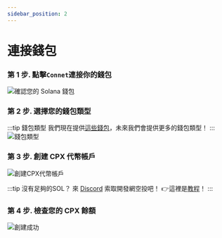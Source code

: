 ```yaml
---
sidebar_position: 2
---
```


# 連接錢包

### 第 1 步. 點擊`Connet`連接你的錢包
![確認您的 Solana 錢包](/img/tutorial/connect-wallet.png)

### 第 2 步. 選擇您的錢包類型
:::tip 錢包類型
我們現在提供[這些錢包](/docs/wallet/intro)，未來我們會提供更多的錢包類型！
:::
![錢包類型](/img/tutorial/wallet-type.png)

### 第 3 步. 創建 CPX 代幣帳戶

![創建CPX代幣帳戶](/img/tutorial/create-wallet.png)

:::tip
沒有足夠的SOL？ 來 [Discord](https://discord.gg/4rTM9tRV8s) 索取開發網空投吧！
👉這裡是[教程](/docs/wallet/sol-airdrop)！
:::

### 第 4 步. 檢查您的 CPX 餘額

![創建成功](/img/tutorial/create-successfully.png)
